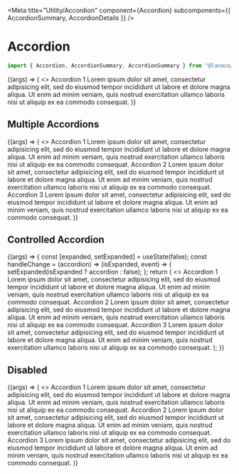 
<Meta
  title="Utility/Accordion"
  component={Accordion}
  subcomponents={{ AccordionSummary, AccordionDetails }}
/>

# Accordion

```jsx
import { Accordion, AccordionSummary, AccordionSummary } from "@lanaco/lnc-react-ui";
```

<Canvas>
  <Story name="Default" args={{}}>
    {(args) => (
      <>
        <Accordion {...args}>
          <AccordionSummary>Accordion 1</AccordionSummary>
          <AccordionDetails>
            Lorem ipsum dolor sit amet, consectetur adipisicing elit, sed do
            eiusmod tempor incididunt ut labore et dolore magna aliqua. Ut enim
            ad minim veniam, quis nostrud exercitation ullamco laboris nisi ut
            aliquip ex ea commodo consequat.
          </AccordionDetails>
        </Accordion>
      </>
    )}
  </Story>
</Canvas>

<ArgsTable story="Default" />

## Multiple Accordions

<Canvas>
  <Story name="Multiple Accordions" args={{}}>
    {(args) => (
      <>
        <Accordion {...args}>
          <AccordionSummary>Accordion 1</AccordionSummary>
          <AccordionDetails>
            Lorem ipsum dolor sit amet, consectetur adipisicing elit, sed do
            eiusmod tempor incididunt ut labore et dolore magna aliqua. Ut enim
            ad minim veniam, quis nostrud exercitation ullamco laboris nisi ut
            aliquip ex ea commodo consequat.
          </AccordionDetails>
        </Accordion>
        <Accordion {...args}>
          <AccordionSummary>Accordion 2</AccordionSummary>
          <AccordionDetails>
            Lorem ipsum dolor sit amet, consectetur adipisicing elit, sed do
            eiusmod tempor incididunt ut labore et dolore magna aliqua. Ut enim
            ad minim veniam, quis nostrud exercitation ullamco laboris nisi ut
            aliquip ex ea commodo consequat.
          </AccordionDetails>
        </Accordion>
        <Accordion {...args}>
          <AccordionSummary>Accordion 3</AccordionSummary>
          <AccordionDetails>
            Lorem ipsum dolor sit amet, consectetur adipisicing elit, sed do
            eiusmod tempor incididunt ut labore et dolore magna aliqua. Ut enim
            ad minim veniam, quis nostrud exercitation ullamco laboris nisi ut
            aliquip ex ea commodo consequat.
          </AccordionDetails>
        </Accordion>
      </>
    )}
  </Story>
</Canvas>

## Controlled Accordion

<Canvas>
  <Story name="Controlled" args={{}}>
    {(args) => {
      const [expanded, setExpanded] = useState(false);
      const handleChange = (accordion) => (isExpanded, event) => {
        setExpanded(isExpanded ? accordion : false);
      };
      return (
        <>
          <Accordion
            expanded={expanded == "accordion1"}
            change={handleChange("accordion1")}
            {...args}
          >
            <AccordionSummary>Accordion 1</AccordionSummary>
            <AccordionDetails>
              Lorem ipsum dolor sit amet, consectetur adipisicing elit, sed do
              eiusmod tempor incididunt ut labore et dolore magna aliqua. Ut
              enim ad minim veniam, quis nostrud exercitation ullamco laboris
              nisi ut aliquip ex ea commodo consequat.
            </AccordionDetails>
          </Accordion>
          <Accordion
            expanded={expanded == "accordion2"}
            change={handleChange("accordion2")}
            {...args}
          >
            <AccordionSummary>Accordion 2</AccordionSummary>
            <AccordionDetails>
              Lorem ipsum dolor sit amet, consectetur adipisicing elit, sed do
              eiusmod tempor incididunt ut labore et dolore magna aliqua. Ut
              enim ad minim veniam, quis nostrud exercitation ullamco laboris
              nisi ut aliquip ex ea commodo consequat.
            </AccordionDetails>
          </Accordion>
          <Accordion
            expanded={expanded == "accordion3"}
            change={handleChange("accordion3")}
            {...args}
          >
            <AccordionSummary>Accordion 3</AccordionSummary>
            <AccordionDetails>
              Lorem ipsum dolor sit amet, consectetur adipisicing elit, sed do
              eiusmod tempor incididunt ut labore et dolore magna aliqua. Ut
              enim ad minim veniam, quis nostrud exercitation ullamco laboris
              nisi ut aliquip ex ea commodo consequat.
            </AccordionDetails>
          </Accordion>
        </>
      );
    }}
  </Story>
</Canvas>

## Disabled

<Canvas>
  <Story name="Disabled" args={{}}>
    {(args) => (
      <>
        <Accordion {...args}>
          <AccordionSummary>Accordion 1</AccordionSummary>
          <AccordionDetails>
            Lorem ipsum dolor sit amet, consectetur adipisicing elit, sed do
            eiusmod tempor incididunt ut labore et dolore magna aliqua. Ut enim
            ad minim veniam, quis nostrud exercitation ullamco laboris nisi ut
            aliquip ex ea commodo consequat.
          </AccordionDetails>
        </Accordion>
        <Accordion {...args}>
          <AccordionSummary>Accordion 2</AccordionSummary>
          <AccordionDetails>
            Lorem ipsum dolor sit amet, consectetur adipisicing elit, sed do
            eiusmod tempor incididunt ut labore et dolore magna aliqua. Ut enim
            ad minim veniam, quis nostrud exercitation ullamco laboris nisi ut
            aliquip ex ea commodo consequat.
          </AccordionDetails>
        </Accordion>
        <Accordion disabled={true} {...args}>
          <AccordionSummary>Accordion 3</AccordionSummary>
          <AccordionDetails>
            Lorem ipsum dolor sit amet, consectetur adipisicing elit, sed do
            eiusmod tempor incididunt ut labore et dolore magna aliqua. Ut enim
            ad minim veniam, quis nostrud exercitation ullamco laboris nisi ut
            aliquip ex ea commodo consequat.
          </AccordionDetails>
        </Accordion>
      </>
    )}
  </Story>
</Canvas>
